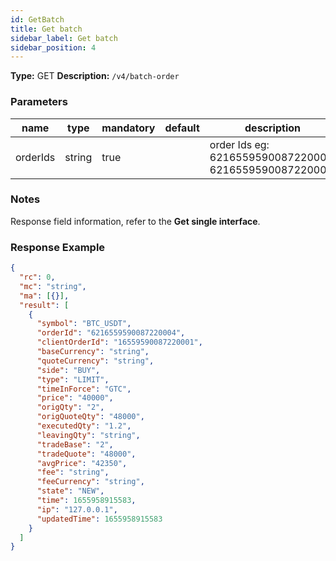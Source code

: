 ```yaml
---
id: GetBatch
title: Get batch
sidebar_label: Get batch
sidebar_position: 4
---
```


**Type:** GET **Description:** `/v4/batch-order`

### Parameters

| name | type | mandatory | default | description | ranges |
| --- | --- | --- | --- | --- | --- |
| orderIds | string | true |  | order Ids eg: 6216559590087220004, 6216559590087220004 |  |

### Notes

Response field information, refer to the **Get single interface**.

### Response Example

```json title="Response"
{
  "rc": 0,
  "mc": "string",
  "ma": [{}],
  "result": [
    {
      "symbol": "BTC_USDT",
      "orderId": "6216559590087220004",
      "clientOrderId": "16559590087220001",
      "baseCurrency": "string",
      "quoteCurrency": "string",
      "side": "BUY",
      "type": "LIMIT",
      "timeInForce": "GTC",
      "price": "40000",
      "origQty": "2",
      "origQuoteQty": "48000",
      "executedQty": "1.2",
      "leavingQty": "string",
      "tradeBase": "2",
      "tradeQuote": "48000",
      "avgPrice": "42350",
      "fee": "string",
      "feeCurrency": "string",
      "state": "NEW",
      "time": 1655958915583,
      "ip": "127.0.0.1",
      "updatedTime": 1655958915583
    }
  ]
}
```
